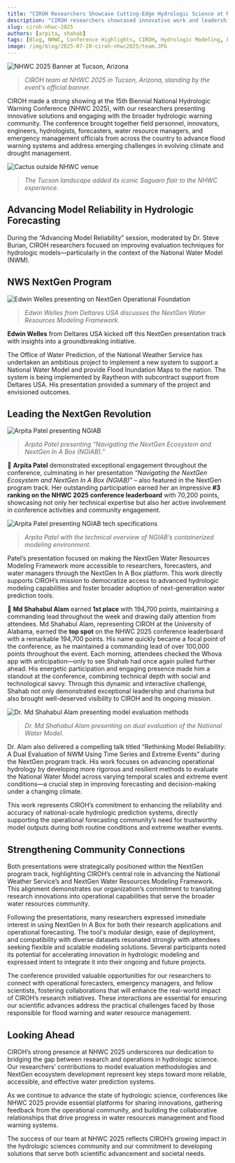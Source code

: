 ```yaml
---
title: "CIROH Researchers Showcase Cutting-Edge Hydrologic Science at NHWC 2025"
description: "CIROH researchers showcased innovative work and leadership at the 15th Biennial National Hydrologic Warning Conference (NHWC 2025), presenting cutting-edge hydrologic forecasting tools and earning top recognition."
slug: ciroh-nhwc-2025
authors: [arpita, shahab]
tags: [Blog, NHWC, Conference Highlights, CIROH, Hydrologic Modeling, Forecasting, National Weather Service, NextGen, Deltares, Alabama]
image: /img/blog/2025-07-20-ciroh-nhwc2025/team.JPG
---
```


![NHWC 2025 Banner at Tucson, Arizona](/img/blog/2025-07-20-ciroh-nhwc2025/team.JPG)
> *CIROH team at NHWC 2025 in Tucson, Arizona, standing by the event’s official banner.*

CIROH made a strong showing at the 15th Biennial National Hydrologic Warning Conference (NHWC 2025), with our researchers presenting innovative solutions and engaging with the broader hydrologic warning community. The conference brought together field personnel, innovators, engineers, hydrologists, forecasters, water resource managers, and emergency management officials from across the country to advance flood warning systems and address emerging challenges in evolving climate and drought management.

![Cactus outside NHWC venue](/img/blog/2025-07-20-ciroh-nhwc2025/cactus.jpg)
> *The Tucson landscape added its iconic Saguaro flair to the NHWC experience.*

## Advancing Model Reliability in Hydrologic Forecasting

During the “Advancing Model Reliability” session, moderated by Dr. Steve Burian, CIROH researchers focused on improving evaluation techniques for hydrologic models—particularly in the context of the National Water Model (NWM).

## NWS NextGen Program

![Edwin Welles presenting on NextGen Operational Foundation](/img/blog/2025-07-20-ciroh-nhwc2025/edwin.JPG)
> *Edwin Welles from Deltares USA discusses the NextGen Water Resources Modeling Framework.*

**Edwin Welles** from Deltares USA kicked off this NextGen presentation track with insights into a groundbreaking initiative.

The Office of Water Prediction, of the National Weather Service has undertaken an ambitious project to implement a new system to support a National Water Model and provide Flood Inundation Maps to the nation. The system is being implemented by Raytheon with subcontract support from Deltares USA. His presentation provided a summary of the project and envisioned outcomes.

## Leading the NextGen Revolution

![Arpita Patel presenting NGIAB](/img/blog/2025-07-20-ciroh-nhwc2025/arpita1.JPG)
> *Arpita Patel presenting “Navigating the NextGen Ecosystem and NextGen In A Box (NGIAB).”*

🥉 **Arpita Patel** demonstrated exceptional engagement throughout the conference, culminating in her presentation *“Navigating the NextGen Ecosystem and NextGen In A Box (NGIAB)”* – also featured in the NextGen program track. Her outstanding participation earned her an impressive **#3 ranking on the NHWC 2025 conference leaderboard** with 70,200 points, showcasing not only her technical expertise but also her active involvement in conference activities and community engagement.

![Arpita Patel presenting NGIAB tech specifications](/img/blog/2025-07-20-ciroh-nhwc2025/arpita2.JPG)
> *Arpita Patel with the technical overview of NGIAB’s containerized modeling environment.*

Patel’s presentation focused on making the NextGen Water Resources Modeling Framework more accessible to researchers, forecasters, and water managers through the NextGen In A Box platform. This work directly supports CIROH’s mission to democratize access to advanced hydrologic modeling capabilities and foster broader adoption of next-generation water prediction tools.

🥇 **Md Shahabul Alam** earned **1st place** with 194,700 points, maintaining a commanding lead throughout the week and drawing daily attention from attendees.
Md Shahabul Alam, representing CIROH at the University of Alabama, earned the **top spot** on the NHWC 2025 conference leaderboard with a remarkable 194,700 points. His name quickly became a focal point of the conference, as he maintained a commanding lead of over 100,000 points throughout the event. Each morning, attendees checked the Whova app with anticipation—only to see Shahab had once again pulled further ahead. His energetic participation and engaging presence made him a standout at the conference, combining technical depth with social and technological savvy. Through this dynamic and interactive challenge, Shahab not only demonstrated exceptional leadership and charisma but also brought well-deserved visibility to CIROH and its ongoing mission.

![Dr. Md Shahabul Alam presenting model evaluation methods](/img/blog/2025-07-20-ciroh-nhwc2025/shahab.jpg)
> *Dr. Md Shahabul Alam presenting on dual evaluation of the National Water Model.*

Dr. Alam also delivered a compelling talk titled “Rethinking Model Reliability: A Dual Evaluation of NWM Using Time Series and Extreme Events” during the NextGen program track. His work focuses on advancing operational hydrology by developing more rigorous and resilient methods to evaluate the National Water Model across varying temporal scales and extreme event conditions—a crucial step in improving forecasting and decision-making under a changing climate.

This work represents CIROH’s commitment to enhancing the reliability and accuracy of national-scale hydrologic prediction systems, directly supporting the operational forecasting community’s need for trustworthy model outputs during both routine conditions and extreme weather events.


## Strengthening Community Connections

Both presentations were strategically positioned within the NextGen program track, highlighting CIROH’s central role in advancing the National Weather Service’s and NextGen Water Resources Modeling Framework. This alignment demonstrates our organization’s commitment to translating research innovations into operational capabilities that serve the broader water resources community.

Following the presentations, many researchers expressed immediate interest in using NextGen In A Box for both their research applications and operational forecasting. The tool's modular design, ease of deployment, and compatibility with diverse datasets resonated strongly with attendees seeking flexible and scalable modeling solutions. Several participants noted its potential for accelerating innovation in hydrologic modeling and expressed intent to integrate it into their ongoing and future projects.

The conference provided valuable opportunities for our researchers to connect with operational forecasters, emergency managers, and fellow scientists, fostering collaborations that will enhance the real-world impact of CIROH’s research initiatives. These interactions are essential for ensuring our scientific advances address the practical challenges faced by those responsible for flood warning and water resource management.


## Looking Ahead

CIROH’s strong presence at NHWC 2025 underscores our dedication to bridging the gap between research and operations in hydrologic science. Our researchers’ contributions to model evaluation methodologies and NextGen ecosystem development represent key steps toward more reliable, accessible, and effective water prediction systems.

As we continue to advance the state of hydrologic science, conferences like NHWC 2025 provide essential platforms for sharing innovations, gathering feedback from the operational community, and building the collaborative relationships that drive progress in water resources management and flood warning systems.

The success of our team at NHWC 2025 reflects CIROH’s growing impact in the hydrologic sciences community and our commitment to developing solutions that serve both scientific advancement and societal needs.
